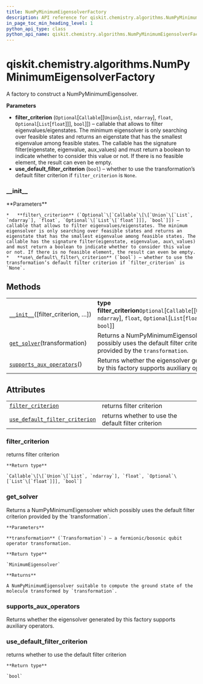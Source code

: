 ```yaml
---
title: NumPyMinimumEigensolverFactory
description: API reference for qiskit.chemistry.algorithms.NumPyMinimumEigensolverFactory
in_page_toc_min_heading_level: 1
python_api_type: class
python_api_name: qiskit.chemistry.algorithms.NumPyMinimumEigensolverFactory
---
```


# qiskit.chemistry.algorithms.NumPyMinimumEigensolverFactory

<Class id="qiskit.chemistry.algorithms.NumPyMinimumEigensolverFactory" isDedicatedPage={true} github="https://github.com/qiskit-community/qiskit-aqua/tree/stable/0.9/qiskit/chemistry/algorithms/ground_state_solvers/minimum_eigensolver_factories/numpy_minimum_eigensolver_factory.py" signature="NumPyMinimumEigensolverFactory(filter_criterion=None, use_default_filter_criterion=False)">
  A factory to construct a NumPyMinimumEigensolver.

  **Parameters**

  *   **filter\_criterion** (`Optional`\[`Callable`\[\[`Union`\[`List`, `ndarray`], `float`, `Optional`\[`List`\[`float`]]], `bool`]]) – callable that allows to filter eigenvalues/eigenstates. The minimum eigensolver is only searching over feasible states and returns an eigenstate that has the smallest eigenvalue among feasible states. The callable has the signature filter(eigenstate, eigenvalue, aux\_values) and must return a boolean to indicate whether to consider this value or not. If there is no feasible element, the result can even be empty.
  *   **use\_default\_filter\_criterion** (`bool`) – whether to use the transformation’s default filter criterion if `filter_criterion` is `None`.

  ### \_\_init\_\_

  <Function id="qiskit.chemistry.algorithms.NumPyMinimumEigensolverFactory.__init__" signature="__init__(filter_criterion=None, use_default_filter_criterion=False)">
    **Parameters**

    *   **filter\_criterion** (`Optional`\[`Callable`\[\[`Union`\[`List`, `ndarray`], `float`, `Optional`\[`List`\[`float`]]], `bool`]]) – callable that allows to filter eigenvalues/eigenstates. The minimum eigensolver is only searching over feasible states and returns an eigenstate that has the smallest eigenvalue among feasible states. The callable has the signature filter(eigenstate, eigenvalue, aux\_values) and must return a boolean to indicate whether to consider this value or not. If there is no feasible element, the result can even be empty.
    *   **use\_default\_filter\_criterion** (`bool`) – whether to use the transformation’s default filter criterion if `filter_criterion` is `None`.
  </Function>

  ## Methods

  |                                                                                                                                                                                                      |                                                                                                                                    |
  | ---------------------------------------------------------------------------------------------------------------------------------------------------------------------------------------------------- | ---------------------------------------------------------------------------------------------------------------------------------- |
  | [`__init__`](#qiskit.chemistry.algorithms.NumPyMinimumEigensolverFactory.__init__ "qiskit.chemistry.algorithms.NumPyMinimumEigensolverFactory.__init__")(\[filter\_criterion, …])                    | **type filter\_criterion**`Optional`\[`Callable`\[\[`Union`\[`List`, `ndarray`], `float`, `Optional`\[`List`\[`float`]]], `bool`]] |
  | [`get_solver`](#qiskit.chemistry.algorithms.NumPyMinimumEigensolverFactory.get_solver "qiskit.chemistry.algorithms.NumPyMinimumEigensolverFactory.get_solver")(transformation)                       | Returns a NumPyMinimumEigensolver which possibly uses the default filter criterion provided by the `transformation`.               |
  | [`supports_aux_operators`](#qiskit.chemistry.algorithms.NumPyMinimumEigensolverFactory.supports_aux_operators "qiskit.chemistry.algorithms.NumPyMinimumEigensolverFactory.supports_aux_operators")() | Returns whether the eigensolver generated by this factory supports auxiliary operators.                                            |

  ## Attributes

  |                                                                                                                                                                                                                      |                                                     |
  | -------------------------------------------------------------------------------------------------------------------------------------------------------------------------------------------------------------------- | --------------------------------------------------- |
  | [`filter_criterion`](#qiskit.chemistry.algorithms.NumPyMinimumEigensolverFactory.filter_criterion "qiskit.chemistry.algorithms.NumPyMinimumEigensolverFactory.filter_criterion")                                     | returns filter criterion                            |
  | [`use_default_filter_criterion`](#qiskit.chemistry.algorithms.NumPyMinimumEigensolverFactory.use_default_filter_criterion "qiskit.chemistry.algorithms.NumPyMinimumEigensolverFactory.use_default_filter_criterion") | returns whether to use the default filter criterion |

  ### filter\_criterion

  <Function id="qiskit.chemistry.algorithms.NumPyMinimumEigensolverFactory.filter_criterion" signature="property filter_criterion">
    returns filter criterion

    **Return type**

    `Callable`\[\[`Union`\[`List`, `ndarray`], `float`, `Optional`\[`List`\[`float`]]], `bool`]
  </Function>

  ### get\_solver

  <Function id="qiskit.chemistry.algorithms.NumPyMinimumEigensolverFactory.get_solver" signature="get_solver(transformation)">
    Returns a NumPyMinimumEigensolver which possibly uses the default filter criterion provided by the `transformation`.

    **Parameters**

    **transformation** (`Transformation`) – a fermionic/bosonic qubit operator transformation.

    **Return type**

    `MinimumEigensolver`

    **Returns**

    A NumPyMinimumEigensolver suitable to compute the ground state of the molecule transformed by `transformation`.
  </Function>

  ### supports\_aux\_operators

  <Function id="qiskit.chemistry.algorithms.NumPyMinimumEigensolverFactory.supports_aux_operators" signature="supports_aux_operators()">
    Returns whether the eigensolver generated by this factory supports auxiliary operators.
  </Function>

  ### use\_default\_filter\_criterion

  <Function id="qiskit.chemistry.algorithms.NumPyMinimumEigensolverFactory.use_default_filter_criterion" signature="property use_default_filter_criterion">
    returns whether to use the default filter criterion

    **Return type**

    `bool`
  </Function>
</Class>

